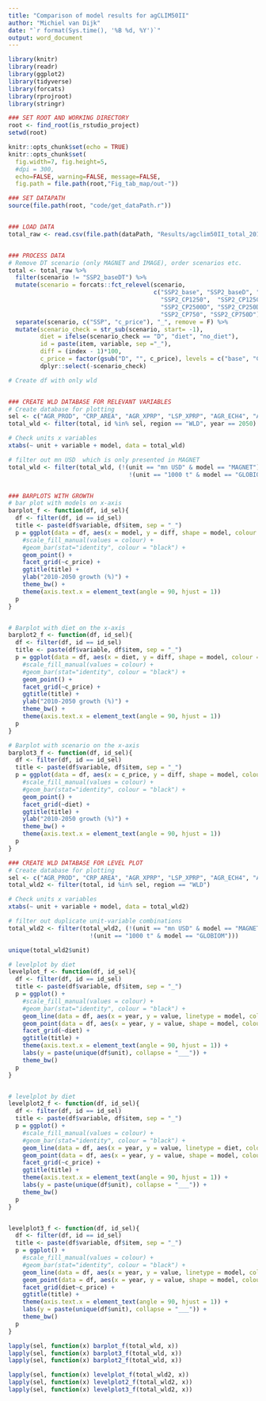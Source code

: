 ```yaml
---
title: "Comparison of model results for agCLIM50II"
author: "Michiel van Dijk"
date: "`r format(Sys.time(), '%B %d, %Y')`"
output: word_document
---
```


```r
library(knitr)
library(readr)
library(ggplot2)
library(tidyverse)
library(forcats)
library(rprojroot)
library(stringr)

### SET ROOT AND WORKING DIRECTORY
root <- find_root(is_rstudio_project)
setwd(root)

knitr::opts_chunk$set(echo = TRUE)
knitr::opts_chunk$set(
  fig.width=7, fig.height=5,
  #dpi = 300,
  echo=FALSE, warning=FALSE, message=FALSE,
  fig.path = file.path(root,"Fig_tab_map/out-"))

### SET DATAPATH
source(file.path(root, "code/get_dataPath.r"))


### LOAD DATA
total_raw <- read.csv(file.path(dataPath, "Results/agclim50II_total_2018-03-01.csv")) 


### PROCESS DATA
# Remove DT scenario (only MAGNET and IMAGE), order scenarios etc.
total <- total_raw %>%
  filter(scenario != "SSP2_baseDT") %>%
  mutate(scenario = forcats::fct_relevel(scenario,
                                         c("SSP2_base", "SSP2_baseD", "SSP2_CP1000", "SSP2_CP1000D",
                                           "SSP2_CP1250",  "SSP2_CP1250D", "SSP2_CP250", "SSP2_CP2500",
                                           "SSP2_CP2500D", "SSP2_CP250D", "SSP2_CP500", "SSP2_CP500D",  
                                           "SSP2_CP750", "SSP2_CP750D"))) %>%
  separate(scenario, c("SSP", "c_price"), "_", remove = F) %>%
  mutate(scenario_check = str_sub(scenario, start= -1),
         diet = ifelse(scenario_check == "D", "diet", "no_diet"),
         id = paste(item, variable, sep ="_"),
         diff = (index - 1)*100,
         c_price = factor(gsub("D", "", c_price), levels = c("base", "CP250", "CP500", "CP750", "CP1000", "CP1250", "CP2500"))) %>%
         dplyr::select(-scenario_check)

# Create df with only wld 


### CREATE WLD DATABASE FOR RELEVANT VARIABLES
# Create database for plotting
sel <- c("AGR_PROD", "CRP_AREA", "AGR_XPRP", "LSP_XPRP", "AGR_ECH4", "AGR_EN2O", "TOT_GDPT", "TOT_POPT", "LSP_AREA", "AGR_EMIS")
total_wld <- filter(total, id %in% sel, region == "WLD", year == 2050)

# Check units x variables
xtabs(~ unit + variable + model, data = total_wld)

# filter out mn USD  which is only presented in MAGNET
total_wld <- filter(total_wld, (!(unit == "mn USD" & model == "MAGNET") &
                                  !(unit == "1000 t" & model == "GLOBIOM")))


### BARPLOTS WITH GROWTH
# bar plot with models on x-axis
barplot_f <- function(df, id_sel){
  df <- filter(df, id == id_sel)
  title <- paste(df$variable, df$item, sep = "_")
  p = ggplot(data = df, aes(x = model, y = diff, shape = model, colour = diet)) +
    #scale_fill_manual(values = colour) +
    #geom_bar(stat="identity", colour = "black") + 
    geom_point() + 
    facet_grid(~c_price) +
    ggtitle(title) +
    ylab("2010-2050 growth (%)") +
    theme_bw() +
    theme(axis.text.x = element_text(angle = 90, hjust = 1))
  p
}


# Barplot with diet on the x-axis
barplot2_f <- function(df, id_sel){
  df <- filter(df, id == id_sel)
  title <- paste(df$variable, df$item, sep = "_")
  p = ggplot(data = df, aes(x = diet, y = diff, shape = model, colour = model)) +
    #scale_fill_manual(values = colour) +
    #geom_bar(stat="identity", colour = "black") + 
    geom_point() + 
    facet_grid(~c_price) +
    ggtitle(title) +
    ylab("2010-2050 growth (%)") +
    theme_bw() +
    theme(axis.text.x = element_text(angle = 90, hjust = 1))
  p
}

# Barplot with scenario on the x-axis
barplot3_f <- function(df, id_sel){
  df <- filter(df, id == id_sel)
  title <- paste(df$variable, df$item, sep = "_")
  p = ggplot(data = df, aes(x = c_price, y = diff, shape = model, colour = model)) +
    #scale_fill_manual(values = colour) +
    #geom_bar(stat="identity", colour = "black") + 
    geom_point() + 
    facet_grid(~diet) +
    ggtitle(title) +
    ylab("2010-2050 growth (%)") +
    theme_bw() +
    theme(axis.text.x = element_text(angle = 90, hjust = 1))
  p
}

### CREATE WLD DATABASE FOR LEVEL PLOT
# Create database for plotting
sel <- c("AGR_PROD", "CRP_AREA", "AGR_XPRP", "LSP_XPRP", "AGR_ECH4", "AGR_EN2O", "TOT_GDPT", "TOT_POPT", "LSP_AREA", "AGR_EMIS")
total_wld2 <- filter(total, id %in% sel, region == "WLD")

# Check units x variables
xtabs(~ unit + variable + model, data = total_wld2)

# filter out duplicate unit-variable combinations
total_wld2 <- filter(total_wld2, (!(unit == "mn USD" & model == "MAGNET") &
                       !(unit == "1000 t" & model == "GLOBIOM")))

unique(total_wld2$unit)

# levelplot by diet
levelplot_f <- function(df, id_sel){
  df <- filter(df, id == id_sel)
  title <- paste(df$variable, df$item, sep = "_")
  p = ggplot() +
    #scale_fill_manual(values = colour) +
    #geom_bar(stat="identity", colour = "black") + 
    geom_line(data = df, aes(x = year, y = value, linetype = model, colour = c_price)) + 
    geom_point(data = df, aes(x = year, y = value, shape = model, colour = c_price)) +
    facet_grid(~diet) +
    ggtitle(title) +
    theme(axis.text.x = element_text(angle = 90, hjust = 1)) +
    labs(y = paste(unique(df$unit), collapse = "___")) +
    theme_bw()
  p
}


# levelplot by diet
levelplot2_f <- function(df, id_sel){
  df <- filter(df, id == id_sel)
  title <- paste(df$variable, df$item, sep = "_")
  p = ggplot() +
    #scale_fill_manual(values = colour) +
    #geom_bar(stat="identity", colour = "black") + 
    geom_line(data = df, aes(x = year, y = value, linetype = diet, colour = model)) + 
    geom_point(data = df, aes(x = year, y = value, shape = model, colour = model)) +
    facet_grid(~c_price) +
    ggtitle(title) +
    theme(axis.text.x = element_text(angle = 90, hjust = 1)) +
    labs(y = paste(unique(df$unit), collapse = "___")) +
    theme_bw()
  p
}


levelplot3_f <- function(df, id_sel){
  df <- filter(df, id == id_sel)
  title <- paste(df$variable, df$item, sep = "_")
  p = ggplot() +
    #scale_fill_manual(values = colour) +
    #geom_bar(stat="identity", colour = "black") + 
    geom_line(data = df, aes(x = year, y = value, linetype = model, colour = model)) + 
    geom_point(data = df, aes(x = year, y = value, shape = model, colour = model)) +
    facet_grid(diet~c_price) +
    ggtitle(title) +
    theme(axis.text.x = element_text(angle = 90, hjust = 1)) +
    labs(y = paste(unique(df$unit), collapse = "___")) +
    theme_bw()
  p
}

```

```r
lapply(sel, function(x) barplot_f(total_wld, x))
lapply(sel, function(x) barplot3_f(total_wld, x))
lapply(sel, function(x) barplot2_f(total_wld, x))

```


```r
lapply(sel, function(x) levelplot_f(total_wld2, x))
lapply(sel, function(x) levelplot2_f(total_wld2, x))
lapply(sel, function(x) levelplot3_f(total_wld2, x))

```




